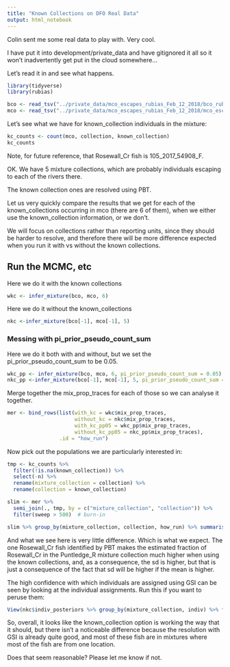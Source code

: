 ```yaml
---
title: "Known Collections on DFO Real Data"
output: html_notebook
---
```


Colin sent me some real data to play with.  Very cool.

I have put it into development/private_data and have gitignored it all so it won't
inadvertently get put in the cloud somewhere...

Let's read it in and see what happens.

```r
library(tidyverse)
library(rubias)

bco <- read_tsv("../private_data/mco_escapes_rubias_Feb_12_2018/bco_rubias_Feb_28_2018.txt.gz")
mco <- read_tsv("../private_data/mco_escapes_rubias_Feb_12_2018/mco_escapes_rubias_Feb_12_2018.txt")

```


Let's see what we have for known_collection individuals in the mixture:
```r
kc_counts <- count(mco, collection, known_collection)
kc_counts
```

Note, for future reference, that Rosewall_Cr fish is 105_2017_54908_F.

OK. We have 5 mixture collections, which are probably individuals escaping to each of the rivers there.

The known collection ones are resolved using PBT.

Let us very quickly compare the results that we get for each of the known_collections 
occurring in mco (there are 6 of them), when we either use the known_collection information, or we don't.

We will focus on collections rather than reporting units, since they should be harder to
resolve, and therefore there will be more difference expected when you run it with vs without
the known collections.

## Run the MCMC, etc

Here we do it with the known collections
```r
wkc <- infer_mixture(bco, mco, 6)
```


Here we do it without the known_collections
```r
nkc <-infer_mixture(bco[-1], mco[-1], 5)
```

### Messing with pi_prior_pseudo_count_sum
Here we do it both with and without, but we set the pi_prior_pseudo_count_sum to be 0.05.

```r
wkc_pp <- infer_mixture(bco, mco, 6, pi_prior_pseudo_count_sum = 0.05)
nkc_pp <-infer_mixture(bco[-1], mco[-1], 5, pi_prior_pseudo_count_sum = 0.05)
```


Merge together the mix_prop_traces for each of those so we can analyse it together.
```r
mer <- bind_rows(list(with_kc = wkc$mix_prop_traces, 
                      without_kc = nkc$mix_prop_traces,
                      with_kc_pp05 = wkc_pp$mix_prop_traces, 
                      without_kc_pp05 = nkc_pp$mix_prop_traces),
                 .id = "how_run")
```

Now pick out the populations we are particularly interested in:
```r
tmp <- kc_counts %>%
  filter(!is.na(known_collection)) %>%
  select(-n) %>%
  rename(mixture_collection = collection) %>%
  rename(collection = known_collection)

slim <- mer %>%
  semi_join(., tmp, by = c("mixture_collection", "collection")) %>%
  filter(sweep > 500)  # burn-in

slim %>% group_by(mixture_collection, collection, how_run) %>% summarise(mean = mean(pi), sd = sd(pi)) 
```

And what we see here is very little difference. Which is what we expect.  The one Rosewall_Cr fish identified by PBT
makes the estimated fraction of Rosewall_Cr in the Puntledge_R mixture collection much higher when using the known
collections, and, as a consequence, the sd is higher, but that is just a consequence of the fact that sd will be higher if the mean is higher.  

The high confidence with which individuals are assigned using GSI can be seen by looking at the
individual assignments.  Run this if you want to peruse them:
```r
View(nkc$indiv_posteriors %>% group_by(mixture_collection, indiv) %>% filter(near(PofZ, max(PofZ))))
```

So, overall, it looks like the known_collection option is working the way that it should, but there isn't a
noticeable difference because the resolution with GSI is already quite good, and most of these fish are
in mixtures where most of the fish are from one location.  

Does that seem reasonable?  Please let me know if not.

